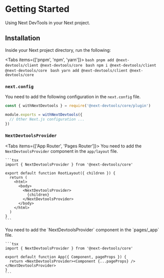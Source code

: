 
# Getting Started

Using Next DevTools in your Next project.

## Installation

Inside your Next project directory, run the following:

<Tabs items={['pnpm', 'npm', 'yarn']}>
  <Tab>
    ```bash
    pnpm add @next-devtools/client @next-devtools/core
    ```
  </Tab>
  <Tab>
    ```bash
    npm i @next-devtools/client @next-devtools/core
    ```
  </Tab>
  <Tab>
    ```bash
    yarn add @next-devtools/client @next-devtools/core
    ```
  </Tab>
</Tabs>

<Steps>

### `next.config`

You need to add the following configuration in the `next.config` file.

```js
const { withNextDevtools } = require('@next-devtools/core/plugin')

module.exports = withNextDevtools({
  // Other Next.js configuration ...
})
```

### `NextDevtoolsProvider`

<Tabs items={['App Router', 'Pages Router']}>
  <Tab>
    You need to add the `NextDevtoolsProvider` component in the `app/layout` file.

    ```tsx
    import { NextDevtoolsProvider } from '@next-devtools/core'

    export default function RootLayout({ children }) {
      return (
        <html>
          <body>
            <NextDevtoolsProvider>
              {children}
            </NextDevtoolsProvider>
          </body>
        </html>
      )
    }
    ```
  </Tab>
  <Tab>
    You need to add the `NextDevtoolsProvider` component in the `pages/_app` file.

    ```tsx
    import { NextDevtoolsProvider } from '@next-devtools/core'

    export default function App({ Component, pageProps }) {
      return <NextDevtoolsProvider><Component {...pageProps} /></NextDevtoolsProvider>
    }
    ```
  </Tab>
</Tabs>

</Steps>

